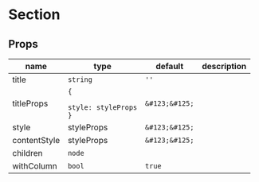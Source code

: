 
# Section

## Props

|name|type|default|description|
|----|----|-------|-----------|
|title|`string`|`''`||
|titleProps|<code>&#123;<br/><span className="default-prop-spacer"></span><span className="default-prop-spacer"></span><span className="default-prop-spacer"></span> style:  styleProps<br />&#125;</code>|`&#123;&#125;`||
|style|styleProps|`&#123;&#125;`||
|contentStyle|styleProps|`&#123;&#125;`||
|children|`node`|||
|withColumn|`bool`|`true`||




